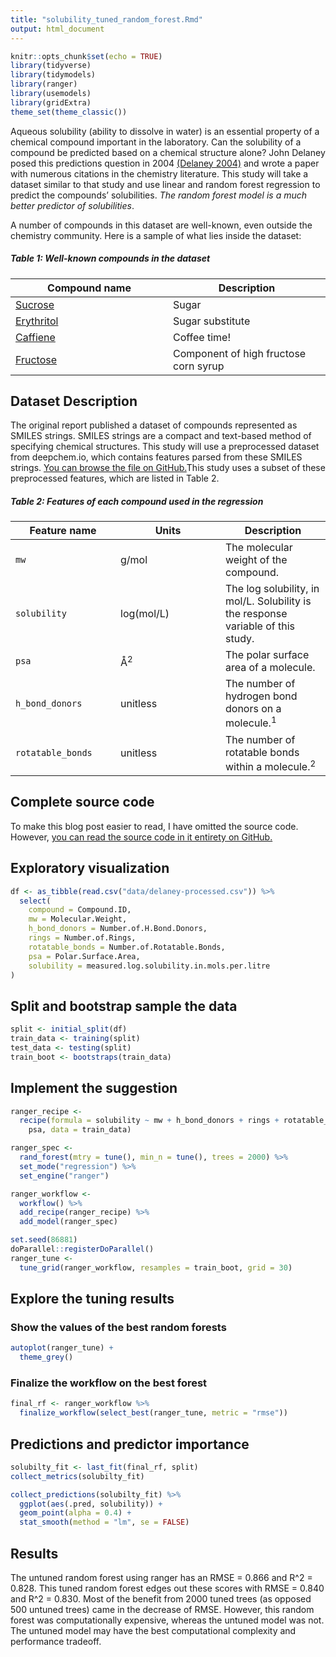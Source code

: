 ```yaml
---
title: "solubility_tuned_random_forest.Rmd"
output: html_document
---
```


```r
knitr::opts_chunk$set(echo = TRUE)
library(tidyverse)
library(tidymodels)
library(ranger)
library(usemodels)
library(gridExtra)
theme_set(theme_classic())
```

Aqueous solubility (ability to dissolve in water) is an essential property of a chemical compound important in the laboratory. Can the solubility of a compound be predicted based on a chemical structure alone? John Delaney posed this predictions question in 2004 [(Delaney 2004)](https://pubs.acs.org/doi/10.1021/ci034243x) and wrote a paper with numerous citations in the chemistry literature. This study will take a dataset similar to that study and use linear and random forest regression to predict the compounds' solubilities. *The random forest model is a much better predictor of solubilities*.

A number of compounds in this dataset are well-known, even outside the chemistry community. Here is a sample of what lies inside the dataset:

##### Table 1: Well-known compounds in the dataset
| Compound name | Description |
|---|---|
[Sucrose](https://en.wikipedia.org/wiki/Sugar) | Sugar
[Erythritol](https://en.wikipedia.org/wiki/Erythritol) | Sugar substitute
[Caffiene](https://en.wikipedia.org/wiki/Caffeine) | Coffee time!
[Fructose](https://en.wikipedia.org/wiki/Fructose) | Component of high fructose corn syrup

##  Dataset Description

The original report published a dataset of compounds represented as SMILES strings. SMILES strings are a compact and text-based method of specifying chemical structures. This study will use a preprocessed dataset from deepchem.io, which contains features parsed from these SMILES strings. [You can browse the file on GitHub.](https://github.com/deepchem/deepchem/blob/master/datasets/delaney-processed.csv)This study uses a subset of these preprocessed features, which are listed in Table 2. 

##### Table 2: Features of each compound used in the regression 

| Feature name | Units | Description
|---|---|---|
`mw` | g/mol | The molecular weight of the compound.
`solubility` | log(mol/L) | The log solubility, in mol/L. Solubility is the response variable of this study.
`psa` | Å<sup>2</sup> | The polar surface area of a molecule.
`h_bond_donors` | unitless | The number of hydrogen bond donors on a molecule.<sup>1</sup>
`rotatable_bonds` | unitless | The number of rotatable bonds within a molecule.<sup>2</sup>

## Complete source code

To make this blog post easier to read, I have omitted the source code. However, [you can read the source code in it entirety on GitHub.](https://github.com/akey7/solubility-ml/blob/v0.0.2/solubility_regression.Rmd)

## Exploratory visualization

``` r
df <- as_tibble(read.csv("data/delaney-processed.csv")) %>%
  select(
    compound = Compound.ID, 
    mw = Molecular.Weight, 
    h_bond_donors = Number.of.H.Bond.Donors, 
    rings = Number.of.Rings, 
    rotatable_bonds = Number.of.Rotatable.Bonds, 
    psa = Polar.Surface.Area, 
    solubility = measured.log.solubility.in.mols.per.litre
)
```

## Split and bootstrap sample the data

```r
split <- initial_split(df)
train_data <- training(split)
test_data <- testing(split)
train_boot <- bootstraps(train_data)
```

## Implement the suggestion

```r
ranger_recipe <- 
  recipe(formula = solubility ~ mw + h_bond_donors + rings + rotatable_bonds + 
    psa, data = train_data) 

ranger_spec <- 
  rand_forest(mtry = tune(), min_n = tune(), trees = 2000) %>% 
  set_mode("regression") %>% 
  set_engine("ranger") 

ranger_workflow <- 
  workflow() %>% 
  add_recipe(ranger_recipe) %>% 
  add_model(ranger_spec) 

set.seed(86881)
doParallel::registerDoParallel()
ranger_tune <-
  tune_grid(ranger_workflow, resamples = train_boot, grid = 30)
```

## Explore the tuning results

### Show the values of the best random forests

```r
autoplot(ranger_tune) +
  theme_grey()
```

### Finalize the workflow on the best forest

```r
final_rf <- ranger_workflow %>%
  finalize_workflow(select_best(ranger_tune, metric = "rmse"))
```

## Predictions and predictor importance

```r
solubilty_fit <- last_fit(final_rf, split)
collect_metrics(solubilty_fit)
```

```r
collect_predictions(solubilty_fit) %>%
  ggplot(aes(.pred, solubility)) +
  geom_point(alpha = 0.4) +
  stat_smooth(method = "lm", se = FALSE)
```

## Results

The untuned random forest using ranger has an RMSE = 0.866 and R^2 = 0.828. This tuned random forest edges out these scores with RMSE = 0.840 and R^2 = 0.830. Most of the benefit from 2000 tuned trees (as opposed 500 untuned trees) came in the decrease of RMSE. However, this random forest was computationally expensive, whereas the untuned model was not. The untuned model may have the best computational complexity and performance tradeoff. 

